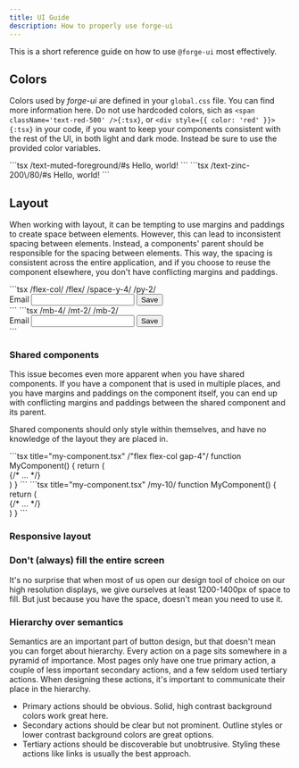 ```yaml
---
title: UI Guide
description: How to properly use forge-ui
---
```


This is a short reference guide on how to use `@forge-ui` most effectively.

## Colors

Colors used by _forge-ui_ are defined in your `global.css` file. You can find more information <Link href="/docs/theming">here</Link>. Do not use
hardcoded colors, sich as `<span className='text-red-500' />{:tsx}`, or `<div style={{ color: 'red' }}>{:tsx}` in your code, if you want to keep your components
consistent with the rest of the UI, in both light and dark mode. Instead be sure to use the provided color variables.

<GuideDo />
```tsx /text-muted-foreground/#s
<span className="text-muted-foreground">Hello, world!</span>
```

<GuideDont />
```tsx /text-zinc-200\/80/#s
<span style="text-zinc-200/80">Hello, world!</span>
```

## Layout

When working with layout, it can be tempting to use margins and paddings to create space between elements. However,
this can lead to inconsistent spacing between elements. Instead, a components' parent should be responsible for the
spacing between elements. This way, the spacing is consistent across the entire application, and if you choose to
reuse the component elsewhere, you don't have conflicting margins and paddings.

<GuideDo />
```tsx /flex-col/ /flex/ /space-y-4/ /py-2/
<div className="relative flex flex-col space-y-4 py-2">
  <Label>Email</Input>
  <Input type="email" />
  <Button variant="ghost" onClick={submitMethod}>Save</Button>
</div>
```

<GuideDont />
```tsx /mb-4/ /mt-2/ /mb-2/
<div className="relative">
  <Label className="mb-4 mt-2">Email</Input>
  <Input type="email" className="mb-4" />
  <Button variant="ghost" onClick={submitMethod} className="mb-2">Save</Button>
</div>
```

### Shared components

This issue becomes even more apparent when you have shared components. If you have a component that is used in multiple
places, and you have margins and paddings on the component itself, you can end up with conflicting margins and paddings
between the shared component and its parent.

Shared components should only style within themselves, and have no knowledge of the layout they are placed in.

<GuideDo />
```tsx title="my-component.tsx" /"flex flex-col gap-4"/
function MyComponent() {
  return (
    <div className="flex flex-col gap-4">
      {/* ... */}
    </div>
  )
}
```

<GuideDont />
```tsx title="my-component.tsx" /my-10/
function MyComponent() {
  return (
    <div className="flex flex-col gap-4 my-10">
      {/* ... */}
    </div>
  )
}
```

### Responsive layout

### Don&apos;t (always) fill the entire screen

It&apos;s no surprise that when most of us open our design tool of choice on
our high resolution displays, we give ourselves at least 1200-1400px of space
to fill. But just because you have the space, doesn&apos;t mean you need to use it.

<GuideDo />
<ComponentPreview
  name="guide-dialog-good"
  description="Example of a good dialog"
/>

<GuideDont />
<ComponentPreview
  name="guide-screen-space-bad"
  description="Example of a bad dialog"
/>

### Hierarchy over semantics

Semantics are an important part of button design, but that doesn&apos;t mean you can forget about hierarchy.
Every action on a page sits somewhere in a pyramid of importance. Most pages only have one true primary action,
a couple of less important secondary actions, and a few seldom used tertiary actions. When designing these
actions, it&apos;s important to communicate their place in the hierarchy.

- Primary actions should be obvious. Solid, high contrast background
  colors work great here.
- Secondary actions should be clear but not prominent. Outline styles or
  lower contrast background colors are great options.
- Tertiary actions should be discoverable but unobtrusive. Styling these
  actions like links is usually the best approach.

<GuideDo />
<ComponentPreview
  name="guide-dialog-good"
  description="Example of a good dialog"
/>

<GuideDont />
<ComponentPreview
  name="guide-dialog-bad"
  description="Example of a bad dialog"
/>
